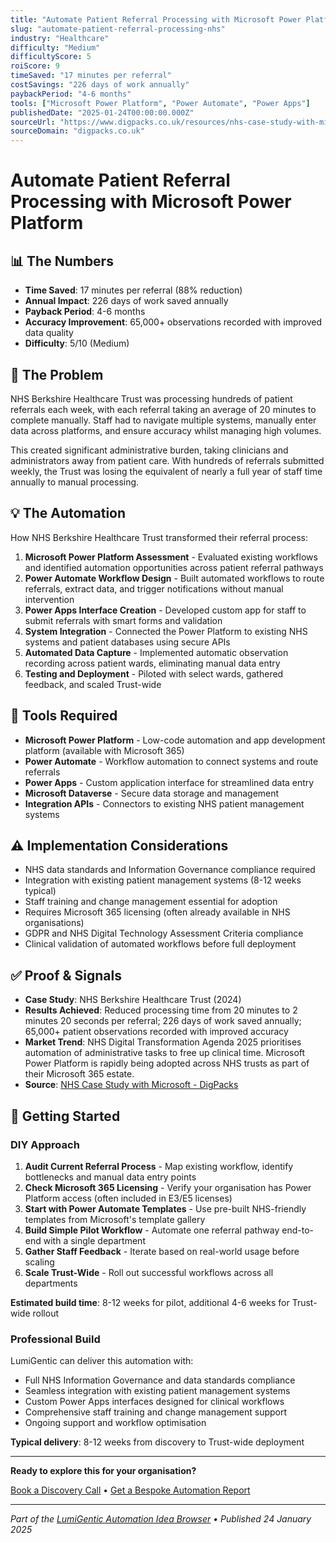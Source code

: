 ```yaml
---
title: "Automate Patient Referral Processing with Microsoft Power Platform"
slug: "automate-patient-referral-processing-nhs"
industry: "Healthcare"
difficulty: "Medium"
difficultyScore: 5
roiScore: 9
timeSaved: "17 minutes per referral"
costSavings: "226 days of work annually"
paybackPeriod: "4-6 months"
tools: ["Microsoft Power Platform", "Power Automate", "Power Apps"]
publishedDate: "2025-01-24T00:00:00.000Z"
sourceUrl: "https://www.digpacks.co.uk/resources/nhs-case-study-with-microsoft"
sourceDomain: "digpacks.co.uk"
---
```


# Automate Patient Referral Processing with Microsoft Power Platform

## 📊 The Numbers

- **Time Saved**: 17 minutes per referral (88% reduction)
- **Annual Impact**: 226 days of work saved annually
- **Payback Period**: 4-6 months
- **Accuracy Improvement**: 65,000+ observations recorded with improved data quality
- **Difficulty**: 5/10 (Medium)

## 🎯 The Problem

NHS Berkshire Healthcare Trust was processing hundreds of patient referrals each week, with each referral taking an average of 20 minutes to complete manually. Staff had to navigate multiple systems, manually enter data across platforms, and ensure accuracy whilst managing high volumes.

This created significant administrative burden, taking clinicians and administrators away from patient care. With hundreds of referrals submitted weekly, the Trust was losing the equivalent of nearly a full year of staff time annually to manual processing.

## 💡 The Automation

How NHS Berkshire Healthcare Trust transformed their referral process:

1. **Microsoft Power Platform Assessment** - Evaluated existing workflows and identified automation opportunities across patient referral pathways
2. **Power Automate Workflow Design** - Built automated workflows to route referrals, extract data, and trigger notifications without manual intervention
3. **Power Apps Interface Creation** - Developed custom app for staff to submit referrals with smart forms and validation
4. **System Integration** - Connected the Power Platform to existing NHS systems and patient databases using secure APIs
5. **Automated Data Capture** - Implemented automatic observation recording across patient wards, eliminating manual data entry
6. **Testing and Deployment** - Piloted with select wards, gathered feedback, and scaled Trust-wide

## 🔧 Tools Required

- **Microsoft Power Platform** - Low-code automation and app development platform (available with Microsoft 365)
- **Power Automate** - Workflow automation to connect systems and route referrals
- **Power Apps** - Custom application interface for streamlined data entry
- **Microsoft Dataverse** - Secure data storage and management
- **Integration APIs** - Connectors to existing NHS patient management systems

## ⚠️ Implementation Considerations

- NHS data standards and Information Governance compliance required
- Integration with existing patient management systems (8-12 weeks typical)
- Staff training and change management essential for adoption
- Requires Microsoft 365 licensing (often already available in NHS organisations)
- GDPR and NHS Digital Technology Assessment Criteria compliance
- Clinical validation of automated workflows before full deployment

## ✅ Proof & Signals

- **Case Study**: NHS Berkshire Healthcare Trust (2024)
- **Results Achieved**: Reduced processing time from 20 minutes to 2 minutes 20 seconds per referral; 226 days of work saved annually; 65,000+ patient observations recorded with improved accuracy
- **Market Trend**: NHS Digital Transformation Agenda 2025 prioritises automation of administrative tasks to free up clinical time. Microsoft Power Platform is rapidly being adopted across NHS trusts as part of their Microsoft 365 estate.
- **Source**: [NHS Case Study with Microsoft - DigPacks](https://www.digpacks.co.uk/resources/nhs-case-study-with-microsoft)

## 🚀 Getting Started

### DIY Approach

1. **Audit Current Referral Process** - Map existing workflow, identify bottlenecks and manual data entry points
2. **Check Microsoft 365 Licensing** - Verify your organisation has Power Platform access (often included in E3/E5 licenses)
3. **Start with Power Automate Templates** - Use pre-built NHS-friendly templates from Microsoft's template gallery
4. **Build Simple Pilot Workflow** - Automate one referral pathway end-to-end with a single department
5. **Gather Staff Feedback** - Iterate based on real-world usage before scaling
6. **Scale Trust-Wide** - Roll out successful workflows across all departments

**Estimated build time**: 8-12 weeks for pilot, additional 4-6 weeks for Trust-wide rollout

### Professional Build

LumiGentic can deliver this automation with:
- Full NHS Information Governance and data standards compliance
- Seamless integration with existing patient management systems
- Custom Power Apps interfaces designed for clinical workflows
- Comprehensive staff training and change management support
- Ongoing support and workflow optimisation

**Typical delivery**: 8-12 weeks from discovery to Trust-wide deployment

---

**Ready to explore this for your organisation?**

[Book a Discovery Call](/contact) • [Get a Bespoke Automation Report](/reports)

---

*Part of the [LumiGentic Automation Idea Browser](/automation-ideas) • Published 24 January 2025*
